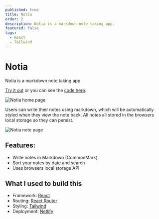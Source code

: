 ```yaml
---
published: true
title: Notia
order: 2
description: Notia is a markdown note taking app.
featured: false
tags:
  - React
  - Tailwind
---
```


# Notia

Notia is a markdown note taking app.

[Try it out](https://notia-note.netlify.app/) or you can see the [code here](https://github.com/brandon-carlisle/notia).

![Notia home page](@/assets/images/notia/home.webp)

Users can write their notes using markdown, which will be automatically styled when they view the note back. All notes all stored in the browsers local storage so they can persist.

![Notia note page](@/assets/images/notia/app.webp)

## Features:

- Write notes in Markdown (CommonMark)
- Sort your notes by date and search
- Uses browsers local storage API

## What I used to build this

- Framework: [React](https://react.dev/)
- Routing: [React Router](https://reactrouter.com/)
- Styling: [Tailwind](https://tailwindcss.com/)
- Deployment: [Netlify](https://www.netlify.com/)
